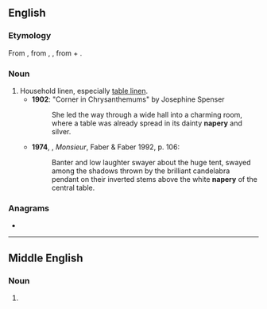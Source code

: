 ==English==

===Etymology===
From {{inh|en|enm|naperye}}, from {{der|en|xno|naperie}}, {{der|en|frm|naperie}}, from {{der|en|fro|nape}} + {{m|frm|-erie}}.

===Noun===
{{en-noun|~|naperies}}

# Household linen, especially [[table linen]].
#* '''1902''': "Corner in Chrysanthemums" by Josephine Spenser
#*: She led the way through a wide hall into a charming room, where a table was already spread in its dainty '''napery''' and silver.
#* '''1974''', {{w|Lawrence Durrell}}, ''Monsieur'', Faber & Faber 1992, p. 106:
#*: Banter and low laughter swayer about the huge tent, swayed among the shadows thrown by the brilliant candelabra pendant on their inverted stems above the white '''napery''' of the central table.

===Anagrams===
* {{anagrams|en|a=aenpry|penary|pyrena}}

----

==Middle English==

===Noun===
{{head|enm|noun}}

# {{alt form|lang=enm|naperye}}